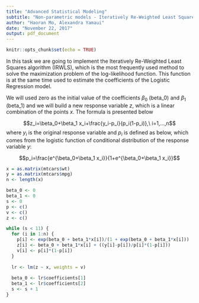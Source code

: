 ```yaml
---
title: "Advanced Statistical Modeling"
subtitle: "Non-parametric models - Iteratively Re-Weighted Least Squares"
author: "Haoran Mo, Alexandra Yamaui"
date: "November 22, 2017"
output: pdf_document
---
```


```r
knitr::opts_chunk$set(echo = TRUE)
```

In this task we are going to implement the Iteratively Re-Weighted Least Squares algorithm (IRWLS), which is the most frequently used method to solve the maximization problem of the log-likelihood function. This function is at the same time used to estimate the coefficients of the Logistic Regression model.

We will used zero as the initial value of the coefficients $\beta_0$ (beta_0) and $\beta_1$ (beta_1) and we will build a new response variable $z$, which is a linear combination of the points $x$. The formula is presented below

$$z_i=\beta_0+\beta_1 x_i+\frac{y_i-p_i}{p_i(1-p_i)},\ i=1,...,n$$
where $y_i$ is the original response variable and $p_i$ is defined as below, which comes from the logistic function of conditional distribution of the response variable $y$:

$$p_i=\frac{e^{\beta_0+\beta_1 x_i}}{1+e^{\beta_0+\beta_1 x_i}}$$

```r
x = as.matrix(mtcars$wt)
y = as.matrix(mtcars$mpg)
n <- length(x)

beta_0 <- 0
beta_1 <- 0
s <- 0
p <- c()
v <- c()
z <- c()

while (s < 11) {
  for (i in 1:n) {
    p[i] <- exp(beta_0 + beta_1*x[i])/(1 + exp(beta_0 + beta_1*x[i]))
    z[i] <- beta_0 + beta_1*x[i] + ((y[i]-p[i])/p[i]*(1-p[i]))
    v[i] <- p[i]*(1-p[i])
  }
  
  lr <- lm(z ~ x, weights = v)
  
  beta_0 <- lr$coefficients[1]
  beta_1 <- lr$coefficients[2]
  s <- s + 1
}
```